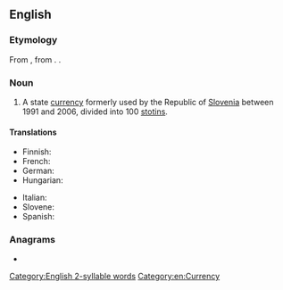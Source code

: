 {{also|Tolar}}
==English==

===Etymology===
From {{bor|en|sl|tolar}}, from {{der|en|de|Thaler||valley}}. {{doublet|en|dollar|thaler}}.

===Noun===
{{en-noun|s|tolarjev|tolarji}}

# {{lb|en|historical}} A state [[currency]] formerly used by the Republic of [[Slovenia]] between 1991 and 2006, divided into 100 [[stotin]]s.

====Translations====
{{trans-top|currency of the Republic of Slovenia}}
* Finnish: {{t+|fi|tolar}}
* French: {{t+|fr|tolar|m}}
* German: {{t-needed|de}}
* Hungarian: {{t|hu|tolár}}
{{trans-mid}}
* Italian: {{t-needed|it}}
* Slovene: {{t|sl|tolar}}
* Spanish: {{t+|es|tólar|m}}
{{trans-bottom}}

===Anagrams===
* {{anagrams|en|a=alort|Toral|rotal|toral}}

[[Category:English 2-syllable words]]
[[Category:en:Currency]]